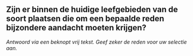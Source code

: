 

## Zijn er binnen de huidige leefgebieden van de soort plaatsen die om een bepaalde reden bijzondere aandacht moeten krijgen?

*Antwoord via een beknopt vrij tekst. Geef zeker de reden voor uw selectie aan.*





&nbsp;

\newpage
